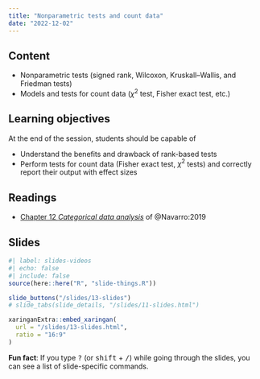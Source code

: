 ```yaml
---
title: "Nonparametric tests and count data"
date: "2022-12-02"
---
```


## Content

- Nonparametric tests (signed rank, Wilcoxon, Kruskall--Wallis, and Friedman tests)
- Models and tests for count data ($\chi^2$ test, Fisher exact test, etc.)


## Learning objectives

At the end of the session, students should be capable of

- Understand the benefits and drawback of rank-based tests
- Perform tests for count data (Fisher exact test, $\chi^2$ tests) and correctly report their output with effect sizes



## Readings

- <i class="fas fa-book"></i>[Chapter 12 *Categorical data analysis*](https://learningstatisticswithr.com/book/chisquare.html) of @Navarro:2019



## Slides

```r
#| label: slides-videos
#| echo: false
#| include: false
source(here::here("R", "slide-things.R"))
```

```r
slide_buttons("/slides/13-slides")
# slide_tabs(slide_details, "/slides/11-slides.html")
```

```r
xaringanExtra::embed_xaringan(
  url = "/slides/13-slides.html",
  ratio = "16:9"
)
```

:::{.callout-tip}
**Fun fact**: If you type <kbd>?</kbd> (or <kbd>shift</kbd> + <kbd>/</kbd>) while going through the slides, you can see a list of slide-specific commands.
:::
